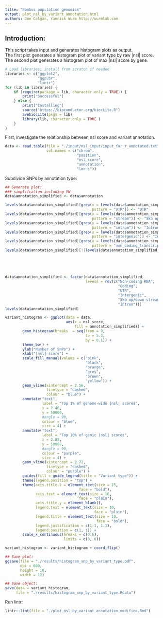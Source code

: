 ```yaml
---
title: "Bombus population genomics"
output: plot_nsl_by_variant_annotation.html
authors: Joe Colgan, Yannick Wurm http://wurmlab.com
---
```


## Introduction:
This script takes input and generates histogram plots as output.  
The first plot generates a histogram plot of variant type by raw |nsl| score.
The second plot generates a histogram plot of max |nsl| score by gene.

```r
# Load libraries; install from scratch if needed
libraries <- c("ggplot2",
               "ggpubr",
               "lintr")
for (lib in libraries) {
    if (require(package = lib, character.only = TRUE)) {
        print("Successful")
    } else {
        print("Installing")
        source("https://bioconductor.org/biocLite.R")
        avebiocLite(pkgs = lib)
        library(lib, character.only = TRUE )
    }
}
```

First, investigate the relationship between nsl score and variant annotation.

```r
data <- read.table(file = "./input/nsl_input/input_for_r_annotated.txt",
                   col.names = c("chrom",
                                 "position",
                                 "nsl_score",
                                 "annotation",
                                 "locus"))
```

Subdivide SNPs by annotation type:

```r
## Generate plot:
### simplifcation including YW
data$annotation_simplified <- data$annotation

levels(data$annotation_simplified)[grep(x = levels(data$annotation_simplified),
                                        pattern = "UTR")] <- "UTR"
levels(data$annotation_simplified)[grep(x = levels(data$annotation_simplified),
                                        pattern = "stream")] <- "5kb up/down-stream"
levels(data$annotation_simplified)[grep(x = levels(data$annotation_simplified),
                                        pattern = "intron")] <- "Intron"
levels(data$annotation_simplified)[grep(x = levels(data$annotation_simplified),
                                        pattern = "intergenic")] <- "Intergenic"
levels(data$annotation_simplified)[grep(x = levels(data$annotation_simplified),
                                        pattern = "non_coding_transcript")] <- "Non-coding RNA"
levels(data$annotation_simplified)[!(levels(data$annotation_simplified) %in% c("UTR",
                                                                               "5kb up/down-stream",
                                                                               "Intron",
                                                                               "Intergenic",
                                                                               "Non-coding RNA"))] <- "Coding"

data$annotation_simplified <- factor(data$annotation_simplified,
                                     levels = rev(c("Non-coding RNA",
                                                    "Coding",
                                                    "UTR",
                                                    "Intergenic",
                                                    "5kb up/down-stream",
                                                    "Intron")))
levels(data$annotation_simplified)

variant_histogram <- ggplot(data = data,
                            aes(x = nsl_score,
                                fill = annotation_simplified)) +
        geom_histogram(breaks  = seq(from = 0,
                                     to = 5.3,
                                     by = 0.1)) +
        theme_bw() +
        ylab("Number of SNPs") +
        xlab("|nsl| score") +
        scale_fill_manual(values = c("pink",
                                     "black",
                                     "orange",
                                     "grey",
                                     "brown",
                                     "yellow")) +
        geom_vline(xintercept = 2.56,
                   linetype = "dashed",
                   colour = "blue") +
        annotate("text",
                 label = "Top 1% of genome-wide |nsl| scores",
                 x = 2.46,
                 y = 50000,
                 #angle = 90,
                 colour = "blue",
                 size = 4) +
        annotate("text",
                 label = "Top 10% of genic |nsl| scores",
                 x = 2.82,
                 y = 50000,
                 #angle = 90,
                 colour = "purple",
                 size = 4) +
        geom_vline(xintercept = 2.72,
                   linetype = "dashed",
                   colour = "purple") +
        guides(fill = guide_legend(title = "Variant type")) +
        theme(legend.position = "top") +
        theme(axis.title.x = element_text(size = 15,
                                  face = "bold"),
              axis.text = element_text(size = 10,
                                  face = "plain"),
              axis.title.y = element_blank(), 
              legend.text = element_text(size = 10,
                                         face = "plain"),
              legend.title = element_text(size = 10,
                                          face = "bold"),
              legend.justification = c(1.1, 1.1),
              legend.position = c(1, 1)) +
        scale_x_continuous(breaks = c(0:6),
                           limits = c(0, 6))

variant_histogram <- variant_histogram + coord_flip()

## Save plot:
ggsave(file = "./results/histogram_snp_by_variant_type.pdf",
       dpi = 600,
       height = 10,
       width = 12)

## Save object:
save(data = variant_histogram,
     file = "./results/histogram_snp_by_variant_type.Rdata")
```

Run lintr:

```r
lintr::lint(file = "./plot_nsl_by_variant_annotation_modified.Rmd")
```